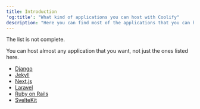 ```yaml
---
title: Introduction
'og:title': "What kind of applications you can host with Coolify"
description: "Here you can find most of the applications that you can host with Coolify."
---
```


<Tip>
The list is not complete. 

You can host almost any application that you want, not just the ones listed here.
</Tip>

- [Django](/resources/applications/django)
- [Jekyll](/resources/applications/jekyll)
- [Next.js](/resources/applications/nextjs)
- [Laravel](/resources/applications/laravel)
- [Ruby on Rails](/resources/applications/rails)
- [SvelteKit](/resources/applications/svelte-kit)